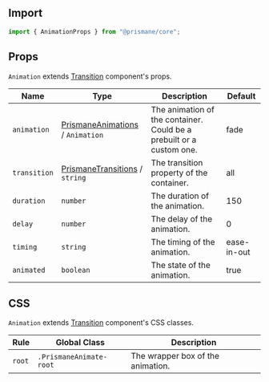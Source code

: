 ## Import

```js
import { AnimationProps } from "@prismane/core";
```

## Props

`Animation` extends [Transition](/docs/components-api/transition-api) component's props.

| Name         | Type                                                                            | Description                                                          | Default     |
| ------------ | ------------------------------------------------------------------------------- | -------------------------------------------------------------------- | ----------- |
| `animation`  | [PrismaneAnimations](/docs/getting-started/overview#global-types) / `Animation` | The animation of the container. Could be a prebuilt or a custom one. | fade        |
| `transition` | [PrismaneTransitions](/docs/getting-started/overview#global-types) / `string`   | The transition property of the container.                            | all         |
| `duration`   | `number`                                                                        | The duration of the animation.                                       | 150         |
| `delay`      | `number`                                                                        | The delay of the animation.                                          | 0           |
| `timing`     | `string`                                                                        | The timing of the animation.                                         | ease-in-out |
| `animated`   | `boolean`                                                                       | The state of the animation.                                          | true        |

## CSS

`Animation` extends [Transition](/docs/components-api/transition-api) component's CSS classes.

| Rule   | Global Class            | Description                       |
| ------ | ----------------------- | --------------------------------- |
| `root` | `.PrismaneAnimate-root` | The wrapper box of the animation. |
